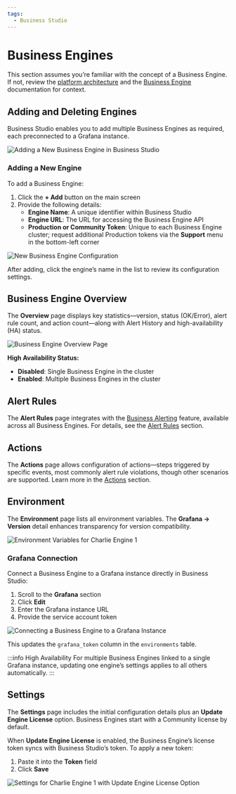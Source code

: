 ```yaml
---
tags:
  - Business Studio
---
```



# Business Engines

This section assumes you’re familiar with the concept of a Business Engine. If not, review the [platform architecture](/big/#architecture) and the [Business Engine](/big/engine/) documentation for context.

## Adding and Deleting Engines

Business Studio enables you to add multiple Business Engines as required, each preconnected to a Grafana instance.

<Image
  title="Adding a New Business Engine in Business Studio"
  src="/img/big/business-engine/add-engine.png"
/>

### Adding a New Engine

To add a Business Engine:

1. Click the **+ Add** button on the main screen
2. Provide the following details:
   - **Engine Name**: A unique identifier within Business Studio
   - **Engine URL**: The URL for accessing the Business Engine API
   - **Production or Community Token**: Unique to each Business Engine cluster; request additional Production tokens via the **Support** menu in the bottom-left corner

<Image
  title="New Business Engine Configuration"
  src="/img/blog/2024-12-31-big-2.2.0/new-engine.png"
/>

After adding, click the engine’s name in the list to review its configuration settings.

## Business Engine Overview

The **Overview** page displays key statistics—version, status (OK/Error), alert rule count, and action count—along with Alert History and high-availability (HA) status.

<Image
  title="Business Engine Overview Page"
  src="/img/big/business-engine/tab-overview.png"
/>

**High Availability Status:**

- **Disabled**: Single Business Engine in the cluster
- **Enabled**: Multiple Business Engines in the cluster

## Alert Rules

The **Alert Rules** page integrates with the [Business Alerting](/big/alerting/) feature, available across all Business Engines. For details, see the [Alert Rules](/big/alerting/manage-alert-rules/) section.

## Actions

The **Actions** page allows configuration of actions—steps triggered by specific events, most commonly alert rule violations, though other scenarios are supported. Learn more in the [Actions](/big/studio/actions/) section.

## Environment

The **Environment** page lists all environment variables. The **Grafana -> Version** detail enhances transparency for version compatibility.

<Image
  title="Environment Variables for Charlie Engine 1"
  src="/img/big/business-studio/tab-env.png"
/>

### Grafana Connection

Connect a Business Engine to a Grafana instance directly in Business Studio:

1. Scroll to the **Grafana** section
2. Click **Edit**
3. Enter the Grafana instance URL
4. Provide the service account token

<Image
  title="Connecting a Business Engine to a Grafana Instance"
  src="/img/big/business-studio/token.png"
/>

This updates the `grafana_token` column in the `environments` table.

:::info High Availability
For multiple Business Engines linked to a single Grafana instance, updating one engine’s settings applies to all others automatically.
:::

## Settings

The **Settings** page includes the initial configuration details plus an **Update Engine License** option. Business Engines start with a Community license by default.

When **Update Engine License** is enabled, the Business Engine’s license token syncs with Business Studio’s token. To apply a new token:

1. Paste it into the **Token** field
2. Click **Save**

<Image
  title="Settings for Charlie Engine 1 with Update Engine License Option"
  src="/img/big/business-studio/update-engine-license.png"
/>

